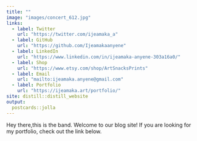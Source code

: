 ```yaml
---
title: ""
image: "images/concert_612.jpg"
links:
  - label: Twitter
    url: "https://twitter.com/ijeamaka_a"
  - label: GitHub
    url: "https://github.com/Ijeamakaanyene"
  - label: LinkedIn
    url: "https://www.linkedin.com/in/ijeamaka-anyene-303a16a0/"
  - label: Shop
    url: "https://www.etsy.com/shop/ArtSnacksPrints"
  - label: Email
    url: "mailto:ijeamaka.anyene@gmail.com"
  - label: Portfolio
    url: "https://ijeamaka.art/portfolio/"
site: distill::distill_website
output:
  postcards::jolla
---
```


Hey there,this is the band. Welcome to our blog site!  If you are looking for my portfolio, check out the link below. 
